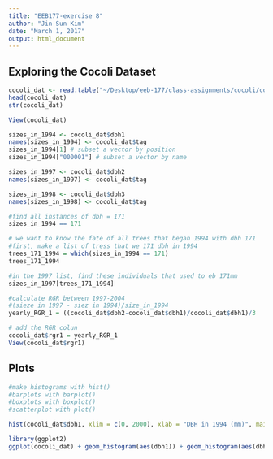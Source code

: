 ```yaml
---
title: "EEB177-exercise 8"
author: "Jin Sun Kim"
date: "March 1, 2017"
output: html_document
---
```


## Exploring the Cocoli Dataset

```r
cocoli_dat <- read.table("~/Desktop/eeb-177/class-assignments/cocoli/cocoli.txt", header = TRUE)
head(cocoli_dat)
str(cocoli_dat)

View(cocoli_dat)

sizes_in_1994 <- cocoli_dat$dbh1
names(sizes_in_1994) <- cocoli_dat$tag
sizes_in_1994[1] # subset a vector by position
sizes_in_1994["000001"] # subset a vector by name

sizes_in_1997 <- cocoli_dat$dbh2
names(sizes_in_1997) <- cocoli_dat$tag

sizes_in_1998 <- cocoli_dat$dbh3
names(sizes_in_1998) <- cocoli_dat$tag

#find all instances of dbh = 171
sizes_in_1994 == 171

# we want to know the fate of all trees that began 1994 with dbh 171
#first, make a list of tress that we 171 dbh in 1994
trees_171_1994 = which(sizes_in_1994 == 171)
trees_171_1994

#in the 1997 list, find these individuals that used to eb 171mm
sizes_in_1997[trees_171_1994]

#calculate RGR between 1997-2004
#(sieze in 1997 - siez in 1994)/size_in_1994
yearly_RGR_1 = ((cocoli_dat$dbh2-cocoli_dat$dbh1)/cocoli_dat$dbh1)/3

# add the RGR colun
cocoli_dat$rgr1 = yearly_RGR_1
View(cocoli_dat$rgr1)
```

## Plots

```r
#make histograms with hist()
#barplots with barplot()
#boxplots with boxplot()
#scatterplot with plot()

hist(cocoli_dat$dbh1, xlim = c(0, 2000), xlab = "DBH in 1994 (mm)", main = "Distributions of sizes in 1994", col = "red")
```

```r
library(ggplot2)
ggplot(cocoli_dat) + geom_histogram(aes(dbh1)) + geom_histogram(aes(dbh2), fill = "red", alpha = .2) + ggtitle("Distribution of sizes in 1994")
```
